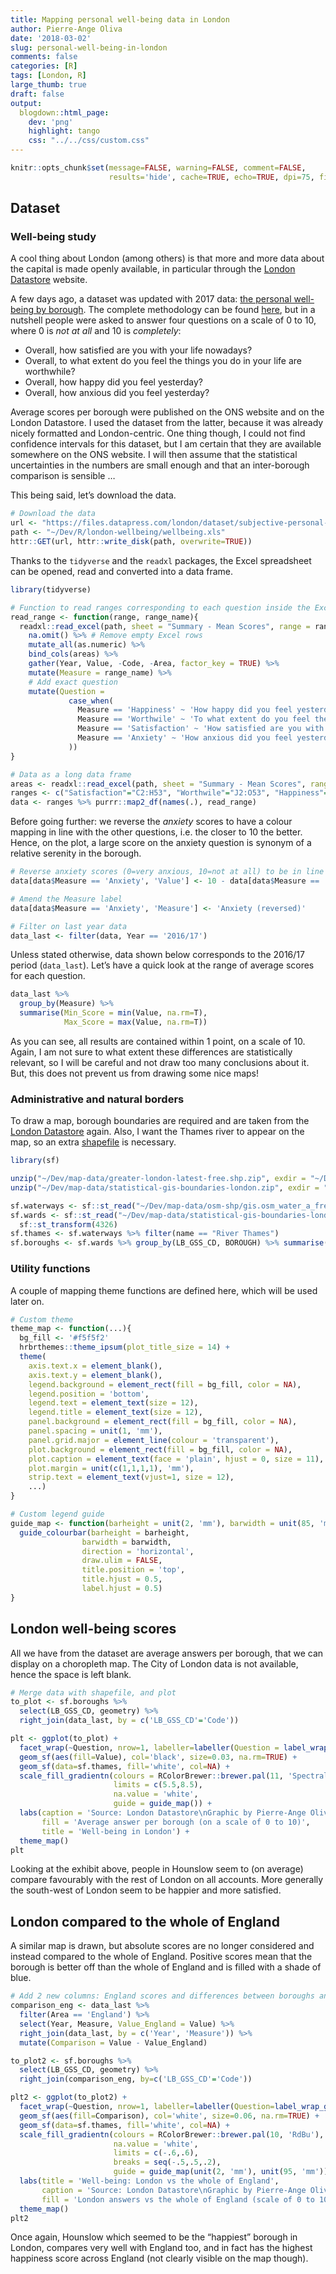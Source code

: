 ```yaml
---
title: Mapping personal well-being data in London
author: Pierre-Ange Oliva
date: '2018-03-02'
slug: personal-well-being-in-london
comments: false
categories: [R]
tags: [London, R]
large_thumb: true
draft: false
output:
  blogdown::html_page:
    dev: 'png'
    highlight: tango
    css: "../../css/custom.css"
---
```


```r
knitr::opts_chunk$set(message=FALSE, warning=FALSE, comment=FALSE, 
                      results='hide', cache=TRUE, echo=TRUE, dpi=75, fig.retina=2)
```

## Dataset
### Well-being study
A cool thing about London (among others) is that more and more data about the capital is made openly available, in particular through the [London Datastore](https://data.london.gov.uk/) website. 

A few days ago, a dataset was updated with 2017 data: [the personal well-being by borough](https://data.london.gov.uk/dataset/subjective-personal-well-being-borough). The complete methodology can be found [here](https://www.ons.gov.uk/peoplepopulationandcommunity/wellbeing/methodologies/personalwellbeingsurveyuserguide), but in a nutshell people were asked to answer four questions on a scale of 0 to 10, where 0 is *not at all* and 10 is *completely*:

* Overall, how satisfied are you with your life nowadays?
* Overall, to what extent do you feel the things you do in your life are worthwhile?
* Overall, how happy did you feel yesterday?
* Overall, how anxious did you feel yesterday?

Average scores per borough were published on the ONS website and on the London Datastore. I used the dataset from the latter, because it was already nicely formatted and London-centric. One thing though, I could not find confidence intervals for this dataset, but I am certain that they are available somewhere on the ONS website. I will then assume that the statistical uncertainties in the numbers are small enough and that an inter-borough comparison is sensible ... 

This being said, let's download the data.
```r
# Download the data
url <- "https://files.datapress.com/london/dataset/subjective-personal-well-being-borough/2018-02-21T17:26:22.12/personal-well-being-borough.xls"
path <- "~/Dev/R/london-wellbeing/wellbeing.xls"
httr::GET(url, httr::write_disk(path, overwrite=TRUE))
```

Thanks to the `tidyverse` and the `readxl` packages, the Excel spreadsheet can be opened, read and converted into a data frame.
```r
library(tidyverse)

# Function to read ranges corresponding to each question inside the Excel doc
read_range <- function(range, range_name){ 
  readxl::read_excel(path, sheet = "Summary - Mean Scores", range = range) %>% 
    na.omit() %>% # Remove empty Excel rows
    mutate_all(as.numeric) %>%
    bind_cols(areas) %>%
    gather(Year, Value, -Code, -Area, factor_key = TRUE) %>%
    mutate(Measure = range_name) %>%
    # Add exact question
    mutate(Question = 
             case_when(
               Measure == 'Happiness' ~ 'How happy did you feel yesterday?',
               Measure == 'Worthwile' ~ 'To what extent do you feel the things you do in your life are worthwhile?',
               Measure == 'Satisfaction' ~ 'How satisfied are you with your life nowadays?',
               Measure == 'Anxiety' ~ 'How anxious did you feel yesterday?'
             ))
}

# Data as a long data frame
areas <- readxl::read_excel(path, sheet = "Summary - Mean Scores", range = "A2:B53") %>% na.omit()
ranges <- c("Satisfaction"="C2:H53", "Worthwile"="J2:O53", "Happiness"="Q2:V53", "Anxiety"="X2:AC53") 
data <- ranges %>% purrr::map2_df(names(.), read_range)
```

Before going further: we reverse the *anxiety* scores to have a colour mapping in line with the other questions, i.e. the closer to 10 the better. Hence, on the plot, a large score on the anxiety question is synonym of a relative serenity in the borough. 
```r
# Reverse anxiety scores (0=very anxious, 10=not at all) to be in line with other questions
data[data$Measure == 'Anxiety', 'Value'] <- 10 - data[data$Measure == 'Anxiety', 'Value']

# Amend the Measure label
data[data$Measure == 'Anxiety', 'Measure'] <- 'Anxiety (reversed)'

# Filter on last year data
data_last <- filter(data, Year == '2016/17')
```

Unless stated otherwise, data shown below corresponds to the 2016/17 period (`data_last`). Let's have a quick look at the range of average scores for each question.
```r
data_last %>% 
  group_by(Measure) %>% 
  summarise(Min_Score = min(Value, na.rm=T), 
            Max_Score = max(Value, na.rm=T))
```

As you can see, all results are contained within 1 point, on a scale of 10. Again, I am not sure to what extent these differences are statistically relevant, so I will be careful and not draw too many conclusions about it. But, this does not prevent us from drawing some nice maps!

### Administrative and natural borders
To draw a map, borough boundaries are required and are taken from the [London Datastore](https://data.london.gov.uk/dataset/statistical-gis-boundary-files-london) again. 
Also, I want the Thames river to appear on the map, so an extra [shapefile](http://download.geofabrik.de/europe/great-britain/england/greater-london.html) is necessary. 
```r
library(sf)

unzip("~/Dev/map-data/greater-london-latest-free.shp.zip", exdir = "~/Dev/map-data/osm-shp/")
unzip("~/Dev/map-data/statistical-gis-boundaries-london.zip", exdir = "~/Dev/map-data/ldn-boundaries-shp/")

sf.waterways <- sf::st_read("~/Dev/map-data/osm-shp/gis.osm_water_a_free_1.shp")
sf.wards <- sf::st_read("~/Dev/map-data/statistical-gis-boundaries-london/ESRI/London_Ward_CityMerged.shp") %>%
  sf::st_transform(4326)
sf.thames <- sf.waterways %>% filter(name == "River Thames")
sf.boroughs <- sf.wards %>% group_by(LB_GSS_CD, BOROUGH) %>% summarise() %>% ungroup()
```

### Utility functions
A couple of mapping theme functions are defined here, which will be used later on.
```r
# Custom theme
theme_map <- function(...){
  bg_fill <- '#f5f5f2'
  hrbrthemes::theme_ipsum(plot_title_size = 14) +
  theme(
    axis.text.x = element_blank(),
    axis.text.y = element_blank(),
    legend.background = element_rect(fill = bg_fill, color = NA),
    legend.position = 'bottom',
    legend.text = element_text(size = 12),
    legend.title = element_text(size = 12),
    panel.background = element_rect(fill = bg_fill, color = NA),
    panel.spacing = unit(1, 'mm'),
    panel.grid.major = element_line(colour = 'transparent'),
    plot.background = element_rect(fill = bg_fill, color = NA), 
    plot.caption = element_text(face = 'plain', hjust = 0, size = 11),
    plot.margin = unit(c(1,1,1,1), 'mm'),
    strip.text = element_text(vjust=1, size = 12),
    ...)
}

# Custom legend guide
guide_map <- function(barheight = unit(2, 'mm'), barwidth = unit(85, 'mm'), ...){
  guide_colourbar(barheight = barheight,
                barwidth = barwidth,
                direction = 'horizontal',
                draw.ulim = FALSE,
                title.position = 'top',
                title.hjust = 0.5, 
                label.hjust = 0.5)
}
```

## London well-being scores
All we have from the dataset are average answers per borough, that we can display on a choropleth map. The City of London data is not available, hence the space is left blank.

```r
# Merge data with shapefile, and plot
to_plot <- sf.boroughs %>%
  select(LB_GSS_CD, geometry) %>%
  right_join(data_last, by = c('LB_GSS_CD'='Code'))

plt <- ggplot(to_plot) +
  facet_wrap(~Question, nrow=1, labeller=labeller(Question = label_wrap_gen(40))) +
  geom_sf(aes(fill=Value), col='black', size=0.03, na.rm=TRUE) +
  geom_sf(data=sf.thames, fill='white', col=NA) +
  scale_fill_gradientn(colours = RColorBrewer::brewer.pal(11, 'Spectral'),
                       limits = c(5.5,8.5),
                       na.value = 'white', 
                       guide = guide_map()) + 
  labs(caption = 'Source: London Datastore\nGraphic by Pierre-Ange Oliva',
       fill = 'Average answer per borough (on a scale of 0 to 10)',
       title = 'Well-being in London') +
  theme_map()
plt
```

Looking at the exhibit above, people in Hounslow seem to (on average) compare favourably with the rest of London on all accounts. More generally the south-west of London seem to be happier and more satisfied.

## London compared to the whole of England
A similar map is drawn, but absolute scores are no longer considered and instead compared to the whole of England. Positive scores mean that the borough is better off than the whole of England and is filled with a shade of blue.  

```r
# Add 2 new columns: England scores and differences between boroughs and England
comparison_eng <- data_last %>%
  filter(Area == 'England') %>%
  select(Year, Measure, Value_England = Value) %>%
  right_join(data_last, by = c('Year', 'Measure')) %>%
  mutate(Comparison = Value - Value_England)

to_plot2 <- sf.boroughs %>%
  select(LB_GSS_CD, geometry) %>%
  right_join(comparison_eng, by=c('LB_GSS_CD'='Code'))

plt2 <- ggplot(to_plot2) +
  facet_wrap(~Question, nrow=1, labeller=labeller(Question=label_wrap_gen(40))) +
  geom_sf(aes(fill=Comparison), col='white', size=0.06, na.rm=TRUE) +
  geom_sf(data=sf.thames, fill='white', col=NA) +
  scale_fill_gradientn(colours = RColorBrewer::brewer.pal(10, 'RdBu'),
                       na.value = 'white',
                       limits = c(-.6,.6),
                       breaks = seq(-.5,.5,.2),
                       guide = guide_map(unit(2, 'mm'), unit(95, 'mm'))) +
  labs(title = 'Well-being: London vs the whole of England',
       caption = 'Source: London Datastore\nGraphic by Pierre-Ange Oliva',
       fill = 'London answers vs the whole of England (scale of 0 to 10)') +
  theme_map()
plt2
```

Once again, Hounslow which seemed to be the "happiest" borough in London, compares very well with England too, and in fact has the highest happiness score across England (not clearly visible on the map though).
